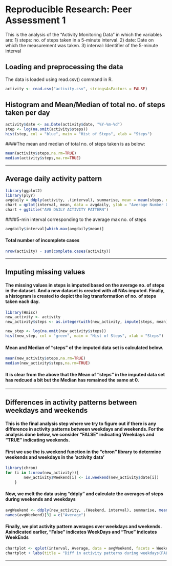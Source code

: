 # Reproducible Research: Peer Assessment 1

This is the analysis of the "Activity Monitoring Data" in which the variables are: 1) steps: no. of steps taken in a 5-minute interval. 2) date: Date on which the measurement was taken. 3) interval: Identifier of the 5-minute interval


## Loading and preprocessing the data
The data is loaded using read.csv() command in R.
```r
activity <- read.csv("activity.csv", stringsAsFactors = FALSE)
```

## Histogram and Mean/Median of total no. of steps taken per day
```r
activity$date <- as.Date(activity$date, "%Y-%m-%d")
step <- log(na.omit(activity$steps))
hist(step, col = "blue", main = "Hist of Steps", xlab = "Steps")
```

####The mean and median of total no. of steps taken is as below: 
```r
mean(activity$steps,na.rm=TRUE)
median(activity$steps,na.rm=TRUE)
```

_______________________________________________________________________________

## Average daily activity pattern
```r
library(ggplot2)
library(plyr)
avgdaily = ddply(activity, .(interval), summarise, mean = mean(steps, na.rm = TRUE))
chart = qplot(interval, mean, data = avgdaily, ylab = "Average Number Of Steps", geom = "line")
chart + ggtitle("AVG DAILY ACTIVITY PATTERN")
```

####5-min interval corresponding to the average max no. of steps 
```r
avgdaily$interval[which.max(avgdaily$mean)]
```
#### Total number of incomplete cases
```r
nrow(activity) - sum(complete.cases(activity))
```

_______________________________________________________________________________


## Imputing missing values
#### The missing values in steps is imputed based on the average no. of steps in the dataset. And a new dataset is created with all NAs imputed. Finally, a histogram is created to depict the log transformation of no. of steps taken each day.
```r
library(Hmisc)
new_activity <- activity
new_activity$steps <- as.integer(with(new_activity, impute(steps, mean)))

new_step <- log(na.omit(new_activity$steps))
hist(new_step, col = "green", main = "Hist of Steps", xlab = "Steps")
```

#### Mean and Median of "steps" of the imputed data set is calculated below.
```r
mean(new_activity$steps,na.rm=TRUE)
median(new_activity$steps,na.rm=TRUE)
```
#### It is clear from the above that the Mean of "steps" in the imputed data set has redcued a bit but the Median has remained the same at 0.

_______________________________________________________________________________

## Differences in activity patterns between weekdays and weekends
#### This is the final analysis step where we try to figure out if there is any difference in activity patterns between weekdays and weekends. For the analysis done below, we consider "FALSE" indicating Weekdays and "TRUE" indicating weekends.


#### First we use the is.weekend function in the "chron" library to determine weekends and weekdays in the 'activity data'

```r
library(chron)
for (i in 1:nrow(new_activity)){
        new_activity$Weekend[i] <- is.weekend(new_activity$date[i])
    }
```
#### Now, we melt the data using "ddply" and calculate the averages of steps during weekends and weekdays
```r
avgWeekend <- ddply(new_activity, .(Weekend, interval), summarise, mean(steps))
names(avgWeekend)[3] = c("Average")
```

#### Finally, we plot activity pattern averages over weekdays and weekends. Asindicated earlier, "False" indicates WeekDays and "True" indicates WeekEnds

```r
chartplot <- qplot(interval, Average, data = avgWeekend, facets = Weekend ~ .) 
chartplot + labs(title = "Diff in activity patterns during weekdays(FALSE) and weekends (TRUE)",x = "Interval", y = "Average daily steps") + geom_line()
```
_______________________________________________________________________________

